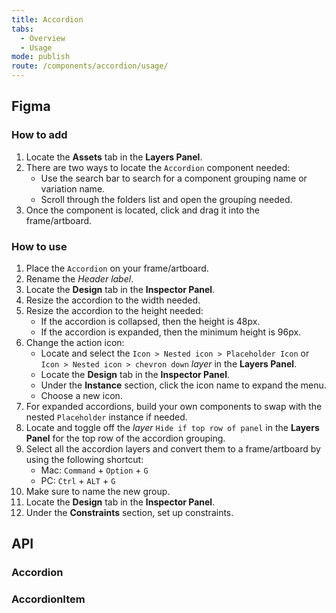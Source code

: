 ```yaml
---
title: Accordion
tabs:
  - Overview
  - Usage
mode: publish
route: /components/accordion/usage/
---
```



## Figma

### How to add

1. Locate the **Assets** tab in the **Layers Panel**.
2. There are two ways to locate the `Accordion` component needed:
   - Use the search bar to search for a component grouping name or variation name.
   - Scroll through the folders list and open the grouping needed.
3. Once the component is located, click and drag it into the frame/artboard.

### How to use

1. Place the `Accordion` on your frame/artboard.
2. Rename the _Header label_.
3. Locate the **Design** tab in the **Inspector Panel**.
4. Resize the accordion to the width needed.
5. Resize the accordion to the height needed:
   - If the accordion is collapsed, then the height is 48px.
   - If the accordion is expanded, then the minimum height is 96px.
6. Change the action icon:
   - Locate and select the `Icon > Nested icon > Placeholder Icon` or `Icon > Nested icon > chevron down` _layer_ in the **Layers Panel**.
   - Locate the **Design** tab in the **Inspector Panel**.
   - Under the **Instance** section, click the icon name to expand the menu.
   - Choose a new icon.
7. For expanded accordions, build your own components to swap with the nested `Placeholder` instance if needed.
8. Locate and toggle off the _layer_ `Hide if top row of panel` in the **Layers Panel** for the top row of the accordion grouping.
9. Select all the accordion layers and convert them to a frame/artboard by using the following shortcut:
   - Mac: `Command` + `Option` + `G`
   - PC: `Ctrl` + `ALT` + `G`
10. Make sure to name the new group.
11. Locate the **Design** tab in the **Inspector Panel**.
12. Under the **Constraints** section, set up constraints.

## API

### Accordion

<PropsTable props={Accordion.__docgenInfo.props} />

### AccordionItem

<PropsTable props={Accordion.AccordionItem.__docgenInfo.props} />
